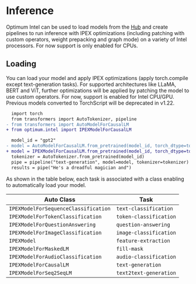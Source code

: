 <!--Copyright 2024 The HuggingFace Team. All rights reserved.
Licensed under the Apache License, Version 2.0 (the "License"); you may not use this file except in compliance with
the License. You may obtain a copy of the License at
http://www.apache.org/licenses/LICENSE-2.0
Unless required by applicable law or agreed to in writing, software distributed under the License is distributed on
an "AS IS" BASIS, WITHOUT WARRANTIES OR CONDITIONS OF ANY KIND, either express or implied. See the License for the
specific language governing permissions and limitations under the License.
-->

# Inference

Optimum Intel can be used to load models from the [Hub](https://huggingface.co/models) and create pipelines to run inference with IPEX optimizations (including patching with custom operators, weight prepacking and graph mode) on a variety of Intel processors. For now support is only enabled for CPUs.


## Loading

You can load your model and apply IPEX optimizations (apply torch.compile except text-generation tasks). For supported architectures like LLaMA, BERT and ViT, further optimizations will be applied by patching the model to use custom operators.
For now, support is enabled for Intel CPU/GPU. Previous models converted to TorchScript will be deprecated in v1.22.

```diff
  import torch
  from transformers import AutoTokenizer, pipeline
- from transformers import AutoModelForCausalLM
+ from optimum.intel import IPEXModelForCausalLM

  model_id = "gpt2"
- model = AutoModelForCausalLM.from_pretrained(model_id, torch_dtype=torch.bfloat16)
+ model = IPEXModelForCausalLM.from_pretrained(model_id, torch_dtype=torch.bfloat16)
  tokenizer = AutoTokenizer.from_pretrained(model_id)
  pipe = pipeline("text-generation", model=model, tokenizer=tokenizer)
  results = pipe("He's a dreadful magician and")
```

As shown in the table below, each task is associated with a class enabling to automatically load your model.

| Auto Class                           | Task                                 |
|--------------------------------------|--------------------------------------|
| `IPEXModelForSequenceClassification` | `text-classification`                |
| `IPEXModelForTokenClassification`    | `token-classification`               |
| `IPEXModelForQuestionAnswering`      | `question-answering`                 |
| `IPEXModelForImageClassification`    | `image-classification`               |
| `IPEXModel`                          | `feature-extraction`                 |
| `IPEXModelForMaskedLM`               | `fill-mask`                          |
| `IPEXModelForAudioClassification`    | `audio-classification`               |
| `IPEXModelForCausalLM`               | `text-generation`                    |
| `IPEXModelForSeq2SeqLM`              | `text2text-generation`               |
